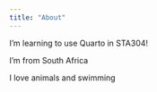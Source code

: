 ```yaml
---
title: "About"
---
```


I'm learning to use Quarto in STA304!

I'm from South Africa

I love animals and swimming


